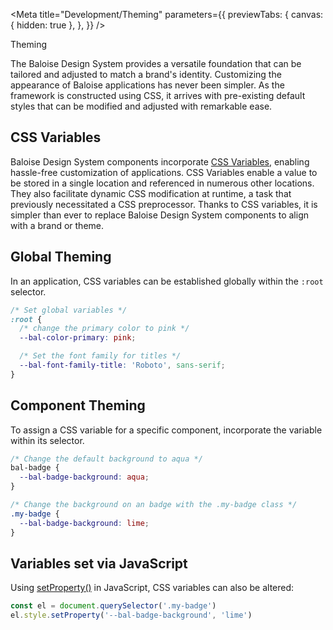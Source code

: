 
<Meta
  title="Development/Theming"
  parameters={{
    previewTabs: {
      canvas: { hidden: true },
    },
  }}
/>

<bal-doc-banner id="customization" subtitle="Development">Theming</bal-doc-banner>

<bal-doc-lead>
  The Baloise Design System provides a versatile foundation that can be tailored and adjusted to match a brand's
  identity. Customizing the appearance of Baloise applications has never been simpler. As the framework is constructed
  using CSS, it arrives with pre-existing default styles that can be modified and adjusted with remarkable ease.
</bal-doc-lead>

## CSS Variables

Baloise Design System components incorporate [CSS Variables](https://developer.mozilla.org/en-US/docs/Web/CSS/Using_CSS_custom_properties), enabling hassle-free customization of applications.
CSS Variables enable a value to be stored in a single location and referenced in numerous other locations.
They also facilitate dynamic CSS modification at runtime, a task that previously necessitated a CSS preprocessor.
Thanks to CSS variables, it is simpler than ever to replace Baloise Design System components to align with a brand or theme.

## Global Theming

In an application, CSS variables can be established globally within the `:root` selector.

```css
/* Set global variables */
:root {
  /* change the primary color to pink */
  --bal-color-primary: pink;

  /* Set the font family for titles */
  --bal-font-family-title: 'Roboto', sans-serif;
}
```

## Component Theming

To assign a CSS variable for a specific component, incorporate the variable within its selector.

```css
/* Change the default background to aqua */
bal-badge {
  --bal-badge-background: aqua;
}

/* Change the background on an badge with the .my-badge class */
.my-badge {
  --bal-badge-background: lime;
}
```

## Variables set via JavaScript​

Using [setProperty()](https://developer.mozilla.org/en-US/docs/Web/API/CSSStyleDeclaration/setProperty) in JavaScript, CSS variables can also be altered:

```javascript
const el = document.querySelector('.my-badge')
el.style.setProperty('--bal-badge-background', 'lime')
```


<Description markdown={theming} />

<bal-doc-github link="/stories/development/guides/theming/theming.stories.mdx"></bal-doc-github>

